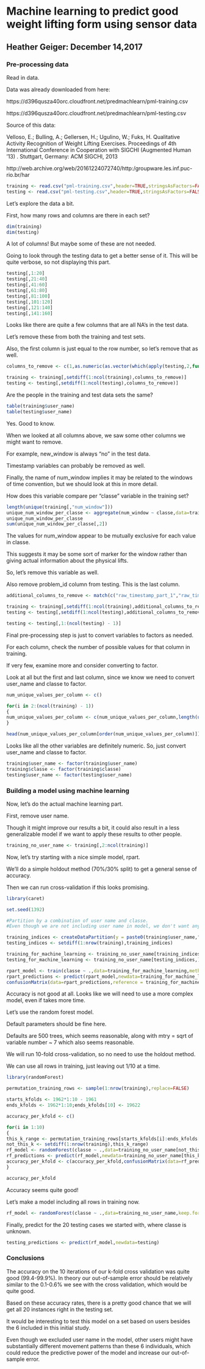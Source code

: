 # Machine learning to predict good weight lifting form using sensor data

## Heather Geiger: December 14,2017

### Pre-processing data

Read in data.

Data was already downloaded from here:

https://d396qusza40orc.cloudfront.net/predmachlearn/pml-training.csv

https://d396qusza40orc.cloudfront.net/predmachlearn/pml-testing.csv

Source of this data:

Velloso, E.; Bulling, A.; Gellersen, H.; Ugulino, W.; Fuks, H. Qualitative Activity Recognition of Weight Lifting Exercises. Proceedings of 4th International Conference in Cooperation with SIGCHI (Augmented Human '13) . Stuttgart, Germany: ACM SIGCHI, 2013

http://web.archive.org/web/20161224072740/http:/groupware.les.inf.puc-rio.br/har

```r
training <- read.csv("pml-training.csv",header=TRUE,stringsAsFactors=FALSE)
testing <- read.csv("pml-testing.csv",header=TRUE,stringsAsFactors=FALSE)
```

Let's explore the data a bit.

First, how many rows and columns are there in each set?

```r
dim(training)
dim(testing)
```

A lot of columns!
But maybe some of these are not needed.

Going to look through the testing data to get a better sense of it.
This will be quite verbose, so not displaying this part.

```r
testing[,1:20]
testing[,21:40]
testing[,41:60]
testing[,61:80]
testing[,81:100]
testing[,101:120]
testing[,121:140]
testing[,141:160]
```

Looks like there are quite a few columns that are all NA's in the test data.

Let's remove these from both the training and test sets.

Also, the first column is just equal to the row number, so let's remove that as well.

```r
columns_to_remove <- c(1,as.numeric(as.vector(which(apply(testing,2,function(x)length(which(is.na(x) == FALSE))) == 0))))

training <- training[,setdiff(1:ncol(training),columns_to_remove)]
testing <- testing[,setdiff(1:ncol(testing),columns_to_remove)]
```

Are the people in the training and test data sets the same?

```r
table(training$user_name)
table(testing$user_name)
```

Yes. Good to know.

When we looked at all columns above, we saw some other columns we might want to remove.

For example, new_window is always "no" in the test data.

Timestamp variables can probably be removed as well.

Finally, the name of num_window implies it may be related to the windows of time convention, but we should look at this in more detail.

How does this variable compare per "classe" variable in the training set?

```r
length(unique(training[,"num_window"]))
unique_num_window_per_classe <- aggregate(num_window ~ classe,data=training,FUN=function(x)length(unique(x)))
unique_num_window_per_classe 
sum(unique_num_window_per_classe[,2])
```

The values for num_window appear to be mutually exclusive for each value in classe.

This suggests it may be some sort of marker for the window rather than giving actual information about the physical lifts.

So, let's remove this variable as well.

Also remove problem_id column from testing. This is the last column.

```r
additional_columns_to_remove <- match(c("raw_timestamp_part_1","raw_timestamp_part_2","cvtd_timestamp","new_window","num_window"),colnames(training))

training <- training[,setdiff(1:ncol(training),additional_columns_to_remove)]
testing <- testing[,setdiff(1:ncol(testing),additional_columns_to_remove)]

testing <- testing[,1:(ncol(testing) - 1)]
```

Final pre-processing step is just to convert variables to factors as needed.

For each column, check the number of possible values for that column in training.

If very few, examine more and consider converting to factor.

Look at all but the first and last column, since we know we need to convert user_name and classe to factor.

```r
num_unique_values_per_column <- c()

for(i in 2:(ncol(training) - 1))
{
num_unique_values_per_column <- c(num_unique_values_per_column,length(unique(training[,i])))
}

head(num_unique_values_per_column[order(num_unique_values_per_column)])
```

Looks like all the other variables are definitely numeric. So, just convert user_name and classe to factor.

```r
training$user_name <- factor(training$user_name)
training$classe <- factor(training$classe)
testing$user_name <- factor(testing$user_name)
```

### Building a model using machine learning

Now, let's do the actual machine learning part.

First, remove user name.

Though it might improve our results a bit, it could also result in a less generalizable model if we want to apply these results to other people.

```r
training_no_user_name <- training[,2:ncol(training)]
```

Now, let's try starting with a nice simple model, rpart.

We'll do a simple holdout method (70%/30% split) to get a general sense of accuracy.

Then we can run cross-validation if this looks promising.

```r
library(caret)

set.seed(1392)

#Partition by a combination of user name and classe.
#Even though we are not including user name in model, we don't want any one user overrepresented.

training_indices <- createDataPartition(y = paste0(training$user_name,"-",training$classe),p=0.7,list = FALSE)
testing_indices <- setdiff(1:nrow(training),training_indices)

training_for_machine_learning <- training_no_user_name[training_indices,]
testing_for_machine_learning <- training_no_user_name[testing_indices,]

rpart_model <- train(classe ~ .,data=training_for_machine_learning,method="rpart")
rpart_predictions <- predict(rpart_model,newdata=training_for_machine_learning[,1:(ncol(training_for_machine_learning) - 1)])
confusionMatrix(data=rpart_predictions,reference = training_for_machine_learning$classe)
```

Accuracy is not good at all. Looks like we will need to use a more complex model, even if takes more time.

Let's use the random forest model.

Default parameters should be fine here. 

Defaults are 500 trees, which seems reasonable, along with mtry = sqrt of variable number ~ 7 which also seems reasonable.

We will run 10-fold cross-validation, so no need to use the holdout method.

We can use all rows in training, just leaving out 1/10 at a time.

```r
library(randomForest)

permutation_training_rows <- sample(1:nrow(training),replace=FALSE)

starts_kfolds <- 1962*1:10 - 1961
ends_kfolds <- 1962*1:10;ends_kfolds[10] <- 19622

accuracy_per_kfold <- c()

for(i in 1:10)
{
this_k_range <- permutation_training_rows[starts_kfolds[i]:ends_kfolds[i]]
not_this_k <- setdiff(1:nrow(training),this_k_range)
rf_model <- randomForest(classe ~ .,data=training_no_user_name[not_this_k,],keep.forest=TRUE, proximity=FALSE,importance=TRUE,do.trace=100)
rf_predictions <- predict(rf_model,newdata=training_no_user_name[this_k_range,1:(ncol(training_no_user_name) - 1)])
accuracy_per_kfold <- c(accuracy_per_kfold,confusionMatrix(data=rf_predictions,reference = training_no_user_name$classe[this_k_range])$overall[1])
}

accuracy_per_kfold
```

Accuracy seems quite good!

Let's make a model including all rows in training now.

```r
rf_model <- randomForest(classe ~ .,data=training_no_user_name,keep.forest=TRUE, proximity=FALSE,importance=TRUE,do.trace=100)
```

Finally, predict for the 20 testing cases we started with, where classe is unknown.

```r
testing_predictions <- predict(rf_model,newdata=testing)
```

### Conclusions

The accuracy on the 10 iterations of our k-fold cross validation was quite good (99.4-99.9%). In theory our out-of-sample error should be relatively similar to the 0.1-0.6% we see with the cross validation, which would be quite good.

Based on these accuracy rates, there is a pretty good chance that we will get all 20 instances right in the testing set.

It would be interesting to test this model on a set based on users besides the 6 included in this initial study.

Even though we excluded user name in the model, other users might have substantially different movement patterns than these 6 individuals, which could reduce the predictive power of the model and increase our out-of-sample error.
